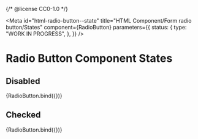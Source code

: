 {/* @license CC0-1.0 */}


<Meta
  id="html-radio-button--state"
  title="HTML Component/Form radio button/States"
  component={RadioButton}
  parameters={{
    status: {
      type: "WORK IN PROGRESS",
    },
  }}
/>

# Radio Button Component States

## Disabled

<Canvas>
  <Story name="Disabled checkbox" args={{ disabled: true }}>
    {RadioButton.bind({})}
  </Story>
</Canvas>

## Checked

<Canvas>
  <Story name="Checked checkbox" args={{ checked: true }}>
    {RadioButton.bind({})}
  </Story>
</Canvas>
